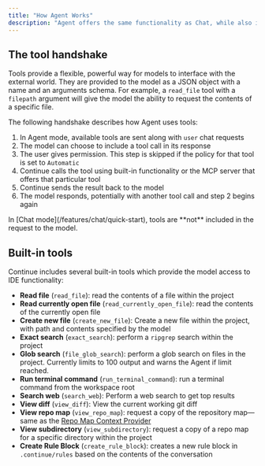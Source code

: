 ```yaml
---
title: "How Agent Works"
description: "Agent offers the same functionality as Chat, while also including tools in the request to the model and an interface for handling tool calls and responses."
---
```


## The tool handshake[​](#the-tool-handshake "Direct link to The tool handshake")

Tools provide a flexible, powerful way for models to interface with the external world. They are provided to the model as a JSON object with a name and an arguments schema. For example, a `read_file` tool with a `filepath` argument will give the model the ability to request the contents of a specific file.

The following handshake describes how Agent uses tools:

1. In Agent mode, available tools are sent along with `user` chat requests
2. The model can choose to include a tool call in its response
3. The user gives permission. This step is skipped if the policy for that tool is set to `Automatic`
4. Continue calls the tool using built-in functionality or the MCP server that offers that particular tool
5. Continue sends the result back to the model
6. The model responds, potentially with another tool call and step 2 begins again

<Info>
  In [Chat mode](/features/chat/quick-start), tools are **not** included in the
  request to the model.
</Info>

## Built-in tools[​](#built-in-tools "Direct link to Built-in tools")

Continue includes several built-in tools which provide the model access to IDE functionality:

- **Read file** (`read_file`): read the contents of a file within the project
- **Read currently open file** (`read_currently_open_file`): read the contents of the currently open file
- **Create new file** (`create_new_file`): Create a new file within the project, with path and contents specified by the model
- **Exact search** (`exact_search`): perform a `ripgrep` search within the project
- **Glob search** (`file_glob_search`): perform a glob search on files in the project. Currently limits to 100 output and warns the Agent if limit reached.
- **Run terminal command** (`run_terminal_command`): run a terminal command from the workspace root
- **Search web** (`search_web`): Perform a web search to get top results
- **View diff** (`view_diff`): View the current working git diff
- **View repo map** (`view_repo_map`): request a copy of the repository map—same as the [Repo Map Context Provider](/customize/custom-providers#repository-map)
- **View subdirectory** (`view_subdirectory`): request a copy of a repo map for a specific directory within the project
- **Create Rule Block** (`create_rule_block`): creates a new rule block in `.continue/rules` based on the contents of the conversation
